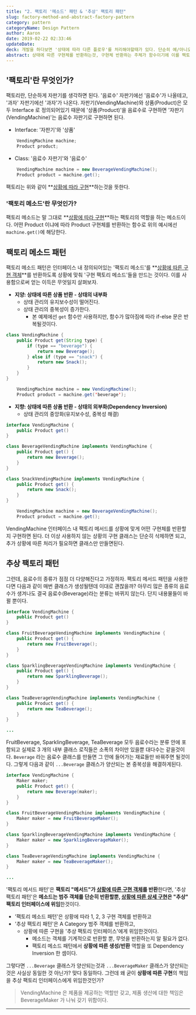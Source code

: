 ```yaml
---
title: "2. 팩토리 '메소드' 패턴 & '추상' 팩토리 패턴"
slug: factory-method-and-abstract-factory-pattern
category: pattern
categoryName: Design Pattern
author: Aaron
date: 2019-02-22 02:33:46
updateDate: 
deck: 개발을 하다보면 '상태에 따라 다른 플로우'를 처리해야할때가 있다. 단순히 예/아니오 같은 단일 상태라면 if 문을 사용하도록, 다중 상태라면 if-else 혹은 switch 를 사용하면 된다. 하지만 '다른 플로우'에 해당하는 로직이 복잡하다면, if-else 사이에 100줄이 넘는 코드가 들어가게 된다. 과연 재사용성이 높다고 할 수 있는가? 코드를 읽기 난해할뿐 아니라 100줄 사이에 반복되는 로직도 분명히 있을것이다. '다른 로직'과 '공통 로직'을 나누고 '다른 로직'에 해당하는 부분은 상태에 따라 다른 구현체를 반환하거나, 구현체를 만들어주는것에 해당하는 패턴이 필요하다.
abstract: 상태에 따른 구현체를 반환하는것, 구현체 반환하는 주체가 함수이기에 이를 팩토리 메소드라 부르며 해당 패턴을 '팩토리 메소드 패턴'이라고 부른다. 팩토리 메소드에게 '팩토리'를 뺏어서 메소드는 그냥 단순 구현체를 반환하도록, 상황에 따른 구현은 추상 팩토리 인터페이스에게 위임한것이 '추상 팩토리 패턴'이라고 부른다. 상황에 따른 구현(팩토리)을 메소드가 하면 팩토리 "메소드" 패턴, 인터페이스가 하면 "추상" 팩토리 패턴인것이다.
---
```


## '팩토리'란 무엇인가?

팩토리란, 단순하게 자판기를 생각하면 된다. '음료수' 자판기에선 '음료수'가 나올테고, '과자' 자판기에선 '과자'가 나온다. 자판기(VendingMachine)와 상품(Product)은 모두 Interface 로 정의되어있기 때문에 '상품(Product)'을 음료수로 구현하면 '자판기(VendingMachine)'는 음료수 자판기로 구현하면 된다.

- Interface: '자판기'와 '상품'
``` Java
	VendingMachine machine;
    Product product;
```

- Class: '음료수 자판기'와 '음료수'
``` Java
	VendingMachine machine = new BeverageVendingMachine();
    Product product = machine.get();
```

팩토리는 위와 같이 **<u>상황에 따라 구현</u>**하는것을 뜻한다.

### '팩토리 메소드'란 무엇인가?

팩토리 메소드는 말 그대로 **<u>상황에 따라 구현</u>**하는 팩토리의 역할을 하는 메소드이다. 어떤 Product 이냐에 따라 Product 구현체를 반환하는 함수로 위의 예시에선 `machine.get()`에 해당한다.

## 팩토리 메소드 패턴

팩토리 메소드 패턴은 인터페이스 내 정의되어있는 '팩토리 메소드'를 **<u>상황에 따른 구현 객체</u>**를 반환하도록 상황에 맞춰 '구현 팩토리 메소드'들을 만드는 것이다. 이를 사용함으로써 얻는 이득은 무엇일지 살펴보자.

- **지양: 상태에 따른 상품 반환 - 상태의 내부화**
	- 상태 관리의 유지보수성이 떨어진다.
	- 상태 관리의 중복성이 증가한다.
		- 본 예제에선 `get` 함수만 사용하지만, 함수가 많아짐에 따라 if-else 문은 반복될것이다.
``` Java
class VendingMachine {
	public Product get(String type) {
		if (type == "beverage") {
			return new Beverage();
		} else if (type == "snack") {
			return new Snack();
		}
	}
}
```

``` Java
	VendingMachine machine = new VendingMachine();
	Product product = machine.get('beverage');
```

- **지향: 상태에 따른 상품 반환 - 상태의 외부화(Dependency Inversion)**
	- 상태 관리의 중앙화(유지보수성, 중복성 해결)
``` Java
interface VendingMachine {
	public Product get()
}

class BeverageVendingMachine implements VendingMachine {
	public Product get() {
		return new Beverage();
	}
}

class SnackVendingMachine implements VendingMachine {
	public Product get() {
		return new Snack();
	}
}
```

``` Java
	VendingMachine machine = new BeverageVendingMachine();
    Product product = machine.get();
```

VendingMachine 인터페이스 내 팩토리 메서드를 상황에 맞게 어떤 구현체를 반환할지 구현하면 된다. 더 이상 사용하지 않는 상황의 구현 클래스는 단순히 삭제하면 되고, 추가 상황에 따른 처리가 필요하면 클래스만 만들면된다.

## 추상 팩토리 패턴

그런데, 음료수의 종류가 점점 더 다양해진다고 가정하자. 팩토리 메서드 패턴을 사용한다면 다음과 같이 매번 클래스가 생성될텐데 이대로 괜찮을까? 아무리 많은 종류의 음료수가 생겨나도 결국 음료수(Beverage)라는 분류는 바뀌지 않는다. 단지 내용물들이 바뀔 뿐이다.

``` Java
interface VendingMachine {
	public Product get()
}

class FruitBeverageVendingMachine implements VendingMachine {
	public Product get() {
		return new FruitBeverage();
	}
}

class SparklingBeverageVendingMachine implements VendingMachine {
	public Product get() {
		return new SparklingBeverage();
	}
}

class TeaBeverageVendingMachine implements VendingMachine {
	public Product get() {
		return new TeaBeverage();
	}
}

...
```

FruitBeverage, SparklingBeverage, TeaBeverage 모두 음료수라는 분류 안에 포함되고 실제로 3 개의 내부 클래스 로직들은 소폭의 차이만 있을뿐 대다수는 같을것이다. `Beverage` 라는 음료수 클래스를 만들면 그 안에 들어가는 재료들만 바꿔주면 될것이다. 그렇게 다음과 같이 `...Beverage` 클래스가 양산되는 본 중복성을 해결하게된다.

``` Java
interface VendingMachine {
	Maker maker;
	public Product get() {
		return new Beverage(maker);
	}
}

class FruitBeverageVendingMachine implements VendingMachine {
	Maker maker = new FruitBeverageMaker();
}

class SparklingBeverageVendingMachine implements VendingMachine {
	Maker maker = new SparklingBeverageMaker();
}

class TeaBeverageVendingMachine implements VendingMachine {
	Maker maker = new TeaBeverageMaker();
}

...
```

'팩토리 메서드 패턴'은 **팩토리 "메서드"가 <u>상황에 따른 구현 객체</u>를 반환**한다면, '추상 팩토리 패턴'은 **메소드는 범주 객체를 단순히 반환할뿐, <u>상황에 따른 상세 구현</u>은 "추상" 팩토리 인터페이스에 위임**한것이다.

- '팩토리 메소드 패턴'은 상황에 따라 1, 2, 3 구현 객체를 반환하고
- '추상 팩토리 패턴'은 A Category 범주 객체를 반환하고,
	- 상황에 따른 구현을 '추상 팩토리 인터페이스'에게 위임한것이다.
		- 메소드는 객체를 기계적으로 반환할 뿐, 무엇을 반환하는지 알 필요가 없다.
		- 팩토리 메소드 패턴에서 **상황에 따른 생성/반환** 역할을 또 Dependency Inversion 한 셈이다.

그렇다면 `...Beverage` 클래스가 양산되는것과 `...BeverageMaker` 클래스가 양산되는것은 사실상 동일한 것 아닌가? 맞다 동일하다. 그런데 왜 굳이 **상황에 따른 구현**의 책임을 추상 팩토리 인터페이스에게 위임한것인가? 

> VendingMachine 은 제품을 제공하는 역할만 갖고, 제품 생산에 대한 책임은 BeverageMaker 가 나눠 갖기 위함이다.

---